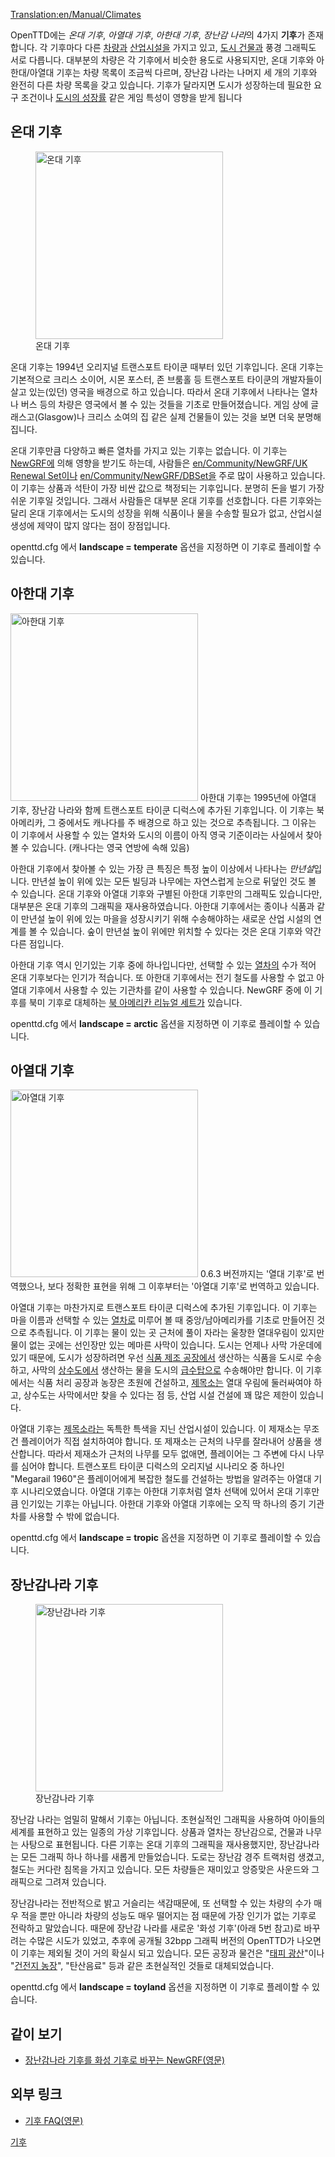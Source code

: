 [[Translation:en/Manual/Climates]]

{{ko/목차}}
OpenTTD에는 ''온대 기후'', ''아열대 기후'', ''아한대 기후'', ''장난감 나라''의 4가지 '''기후'''가 존재합니다. 
각 기후마다 다른 [[ko/차량|차량]]과 [[ko/산업시설|산업시설]]을 가지고 있고, [[ko/도시 건물|도시 건물]]과 풍경 그래픽도 서로 다릅니다. 
대부분의 차량은 각 기후에서 비슷한 용도로 사용되지만, 온대 기후와 아한대/아열대 기후는 차량 목록이 조금씩 다르며, 장난감 나라는 나머지 세 개의 기후와 완전히 다른 차량 목록을 갖고 있습니다. 기후가 달라지면 도시가 성장하는데 필요한 요구 조건이나 [[ko/도시의 성장|도시의 성장률]] 같은 게임 특성이 영향을 받게 됩니다

==온대 기후==
[[File:en/Temperatescreenshot.png|thumb|left|300px|온대 기후]]


온대 기후는 1994년 오리지널 트랜스포트 타이쿤 때부터 있던 기후입니다. 온대 기후는 기본적으로 크리스 소이어, 시몬 포스터, 존 브룸홀 등 트랜스포트 타이쿤의 개발자들이 살고 있는(있던) 영국을 배경으로 하고 있습니다. 따라서 온대 기후에서 나타나는 열차나 버스 등의 차량은 영국에서 볼 수 있는 것들을 기초로 만들어졌습니다. 게임 상에 글래스고(Glasgow)나 크리스 소여의 집 같은 실제 건물들이 있는 것을 보면 더욱 분명해집니다.

온대 기후만큼 다양하고 빠른 열차를 가지고 있는 기후는 없습니다. 이 기후는 [[ko/NewGRF|NewGRF]]에 의해 영향을 받기도 하는데, 사람들은 [[en/Community/NewGRF/UK Renewal Set]]이나 [[en/Community/NewGRF/DBSet]]을 주로 많이 사용하고 있습니다. 이 기후는 상품과 석탄이 가장 비싼 값으로 책정되는 기후입니다. 분명히 돈을 벌기 가장 쉬운 기후일 것입니다. 그래서 사람들은 대부분 온대 기후를 선호합니다. 다른 기후와는 달리 온대 기후에서는 도시의 성장을 위해 식품이나 물을 수송할 필요가 없고, 산업시설 생성에 제약이 많지 않다는 점이 장점입니다.

openttd.cfg 에서 '''landscape = temperate''' 옵션을 지정하면 이 기후로 플레이할 수 있습니다.
<br clear="all" />

==아한대 기후==
[[File:en/Subarcticscreenshot.png|thumb|right|300px|아한대 기후]]
아한대 기후는 1995년에 아열대 기후, 장난감 나라와 함께 트랜스포트 타이쿤 디럭스에 추가된 기후입니다. 이 기후는 북아메리카, 그 중에서도 캐나다를 주 배경으로 하고 있는 것으로 추측됩니다. 그 이유는 이 기후에서 사용할 수 있는 열차와 도시의 이름이 아직 영국 기준이라는 사실에서 찾아볼 수 있습니다. (캐나다는 영국 연방에 속해 있음)

아한대 기후에서 찾아볼 수 있는 가장 큰 특징은 특정 높이 이상에서 나타나는 ''만년설''입니다. 만년설 높이 위에 있는 모든 빌딩과 나무에는 자연스럽게 눈으로 뒤덮인 것도 볼 수 있습니다. 온대 기후와 아열대 기후와 구별된 아한대 기후만의 그래픽도 있습니다만, 대부분은 온대 기후의 그래픽을 재사용하였습니다. 아한대 기후에서는 종이나 식품과 같이 만년설 높이 위에 있는 마을을 성장시키기 위해 수송해야하는 새로운 산업 시설의 연계를 볼 수 있습니다. 숲이 만년설 높이 위에만 위치할 수 있다는 것은 온대 기후와 약간 다른 점입니다.

아한대 기후 역시 인기있는 기후 중에 하나입니다만, 선택할 수 있는 [[ko/Manual/Base Set/Vehicles/기차|열차]]의 수가 적어 온대 기후보다는 인기가 적습니다. 또 아한대 기후에서는 전기 철도를 사용할 수 없고 아열대 기후에서 사용할 수 있는 기관차를 같이 사용할 수 있습니다. NewGRF 중에 이 기후를 북미 기후로 대체하는 [[en/Community/NewGRF/North American Renewal Set|북 아메리칸 리뉴얼 세트]]가 있습니다.

openttd.cfg 에서 '''landscape = arctic''' 옵션을 지정하면 이 기후로 플레이할 수 있습니다.

==아열대 기후==

[[File:en/Subtropicalscreenshot.png|thumb|300px|left|아열대 기후]]
0.6.3 버전까지는 '열대 기후'로 번역했으나, 보다 정확한 표현을 위해 그 이후부터는 '아열대 기후'로 번역하고 있습니다.

아열대 기후는 마찬가지로 트랜스포트 타이쿤 디럭스에 추가된 기후입니다. 이 기후는 마을 이름과 선택할 수 있는 [[ko/Manual/Base Set/Vehicles/기차|열차]]로 미루어 볼 때 중앙/남아메리카를 기초로 만들어진 것으로 추측됩니다. 이 기후는 물이 있는 곳 근처에 풀이 자라는 울창한 열대우림이 있지만 물이 없는 곳에는 선인장만 있는 메마른 사막이 있습니다. 도시는 언제나 사막 가운데에 있기 때문에, 도시가 성장하려면 우선 [[ko/식품 제조 공장|식품 제조 공장]]에서 생산하는 식품을 도시로 수송하고, 사막의 [[ko/상수도|상수도]]에서 생산하는 물을 도시의 [[ko/급수탑|급수탑]]으로 수송해야만 합니다. 이 기후에서는 식품 처리 공장과 농장은 초원에 건설하고, [[ko/제목소|제목소]]는 열대 우림에 둘러싸여야 하고, 상수도는 사막에서만 찾을 수 있다는 점 등, 산업 시설 건설에 꽤 많은 제한이 있습니다.

아열대 기후는 [[ko/제목소|제목소]]라는 독특한 특색을 지닌 산업시설이 있습니다. 이 제재소는 무조건 플레이어가 직접 설치하여야 합니다. 또 제재소는 근처의 나무를 잘라내어 상품을 생산합니다. 따라서 제재소가 근처의 나무를 모두 없애면, 플레이어는 그 주변에 다시 나무를 심어야 합니다. 트랜스포트 타이쿤 디럭스의 오리지널 시나리오 중 하나인 "Megarail 1960"은 플레이어에게 복잡한 철도를 건설하는 방법을 알려주는 아열대 기후 시나리오였습니다. 아열대 기후는 아한대 기후처럼 열차 선택에 있어서 온대 기후만큼 인기있는 기후는 아닙니다. 아한대 기후와 아열대 기후에는 오직 딱 하나의 증기 기관차를 사용할 수 밖에 없습니다.

openttd.cfg 에서 '''landscape = tropic''' 옵션을 지정하면 이 기후로 플레이할 수 있습니다.
<br clear="all" />

==장난감나라 기후==
[[File:en/Toylandscreenshot.png|thumb|right|300px|장난감나라 기후]]

장난감 나라는 엄밀히 말해서 기후는 아닙니다. 초현실적인 그래픽을 사용하여 아이들의 세계를 표현하고 있는 일종의 가상 기후입니다. 상품과 열차는 장난감으로, 건물과 나무는 사탕으로 표현됩니다. 다른 기후는 온대 기후의 그래픽을 재사용했지만, 장난감나라는 모든 그래픽 하나 하나를 새롭게 만들었습니다. 도로는 장난감 경주 트랙처럼 생겼고, 철도는 커다란 침목을 가지고 있습니다. 모든 차량들은 재미있고 앙증맞은 사운드와 그래픽으로 그려져 있습니다.

장난감나라는 전반적으로 밝고 거슬리는 색감때문에, 또 선택할 수 있는 차량의 수가 매우 적을 뿐만 아니라 차량의 성능도 매우 떨어지는 점 때문에 가장 인기가 없는 기후로 전락하고 말았습니다. 때문에 장난감 나라를 새로운 '화성 기후'(아래 5번 참고)로 바꾸려는 수많은 시도가 있었고, 추후에 공개될 32bpp 그래픽 버전의 OpenTTD가 나오면 이 기후는 제외될 것이 거의 확실시 되고 있습니다. 모든 공장과 물건은 "[[ko/태피 광산|태피 광산]]"이나 "[[ko/건전지 농장|건전지 농장]]", "탄산음료" 등과 같은 초현실적인 것들로 대체되었습니다.

openttd.cfg 에서 '''landscape = toyland''' 옵션을 지정하면 이 기후로 플레이할 수 있습니다.

{{en/-}}

==같이 보기==
* [[en/Community/NewGRF/Toyland to Mars Conversion|장난감나라 기후를 화성 기후로 바꾸는 NewGRF(영문)]]

==외부 링크==
* [http://i-want-a-website.com/about-tt/ttfaq08.html 기후 FAQ(영문)]

[[Category:ko/기후|기후]]